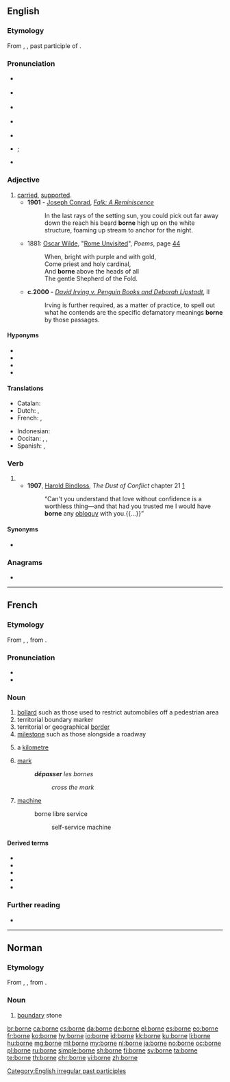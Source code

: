 {{also|Borne|borné}}
==English==

===Etymology===
From {{etyl|ang|en}} {{m|ang|boren}}, {{m|ang|ġeboren}}, past participle of {{m|ang|beran}}.

===Pronunciation===
* {{a|RP}} {{IPA|/bɔːn/|lang=en}}
* {{a|GenAm}} {{IPA|/bɔɹn/|lang=en}}
* {{a|rhotic|horse-hoarse}} {{IPA|/bo(ː)ɹn/|lang=en}}
* {{a|nonrhotic|horse-hoarse}} {{IPA|/boən/|lang=en}}
* {{audio|En-us-borne.ogg|Audio (US)|lang=en}}
* {{homophones|lang=en|born}} {{qualifier|accents with the {{w|horse–hoarse merger}}}}; {{l|en|bawn}} {{qualifier|[[non-rhotic]] accents with the horse–hoarse merger}}
* {{rhymes|ɔː(ɹ)n|lang=en}}

===Adjective===
{{en-adj|-}}

# [[carried]], [[supported]].
#* '''1901''' - [[w:Joseph Conrad|Joseph Conrad]], ''[[s:Falk|Falk: A Reminiscence]]''
#*: In the last rays of the setting sun, you could pick out far away down the reach his beard '''borne''' high up on the white structure, foaming up stream to anchor for the night.
#* 1881: [[w:Oscar Wilde|Oscar Wilde]], "[[s:Rome Unvisited|Rome Unvisited]]", ''Poems'', page [http://books.google.com/books?id=XlICAAAAQAAJ&pg=PA44&dq=wilde+%22Rome+Unvisited%22&hl=en&ei=MwaGTImqA8L_lgeK-4AZ&sa=X&oi=book_result&ct=result&resnum=1&ved=0CCkQ6AEwAA#v=onepage&q&f=false 44]
#*: When, bright with purple and with gold, <br/>Come priest and holy cardinal, <br/>And '''borne''' above the heads of all <br/>The gentle Shepherd of the Fold.
#* '''c.2000''' - ''[[s:David Irving v. Penguin Books and Deborah Lipstadt|David Irving v. Penguin Books and Deborah Lipstadt]]'', II
#*: Irving is further required, as a matter of practice, to spell out what he contends are the specific defamatory meanings '''borne''' by those passages.

====Hyponyms====
* {{l|en|airborne}}
* {{l|en|bloodborne}}
* {{l|en|trainborne}}
* {{l|en|waterborne}}

====Translations====
{{trans-top|carried, supported}}
* Catalan: {{t|ca|cargat}}
* Dutch: {{t+|nl|gedragen}}, {{t+|nl|ondersteund}}
* French: {{t+|fr|porté}}, {{t+|fr|supporté}}
{{trans-mid}}
* Indonesian: {{t+|id|dibawa}}
* Occitan: {{t|oc|cargat}}, {{t|oc|portat}}, {{t|oc|suportat}}
* Spanish: {{t+|es|soportado}}, {{t+|es|aguantado}}
{{trans-bottom}}

===Verb===
{{head|en|past participle}}

# {{inflection of|bear||past|part|lang=en}}
#* '''1907''', [[w:Harold Edward Bindloss|Harold Bindloss]], ''The Dust of Conflict'' chapter 21&nbsp;[http://openlibrary.org/works/OL4429277W]
#*: “Can't you understand that love without confidence is a worthless thing—and that had you trusted me I would have '''borne''' any [[obloquy]] with you.{{...}}”

====Synonyms====
* {{l|en|endured}}

===Anagrams===
* {{l|en|boner}}

[[Category:English irregular past participles]]

----

==French==

===Etymology===
From {{inh|fr|LL.|bodina}}, {{m|la|butina}}, from {{der|fr|xtg}}.

===Pronunciation===
* {{IPA|/bɔʁn/|lang=fr}}
* {{audio|Fr-borne.ogg|audio|lang=fr}}

===Noun===
{{fr-noun|f}}

# [[bollard]] such as those used to restrict automobiles off a pedestrian area
# territorial boundary marker
# territorial or geographical [[border]]
# [[milestone]] such as those alongside a roadway
# {{lb|fr|slang}} a [[kilometre]]
# [[mark]]
#: '''''dépasser''' les bornes''
#:: ''cross the mark''
# [[machine]] 
#: borne libre service
#:: self-service machine 

====Derived terms====
* {{l|fr|borné}}
* {{l|fr|borner}}
* {{l|fr|borne-fontaine}}
* {{l|fr|borne-abreuvoir}}
* {{l|fr|radioborne}}

===Further reading===
* {{R:TLFi}}

----

==Norman==

===Etymology===
From {{inh|nrf|LL.|bodina}}, {{m|la|butina}}, from {{etyl|xtg|nrf}}.

===Noun===
{{nrf-noun|f}}

# {{lb|nrf|Jersey}} [[boundary]] stone

[[br:borne]]
[[ca:borne]]
[[cs:borne]]
[[da:borne]]
[[de:borne]]
[[el:borne]]
[[es:borne]]
[[eo:borne]]
[[fr:borne]]
[[ko:borne]]
[[hy:borne]]
[[io:borne]]
[[id:borne]]
[[kk:borne]]
[[ku:borne]]
[[li:borne]]
[[hu:borne]]
[[mg:borne]]
[[ml:borne]]
[[my:borne]]
[[nl:borne]]
[[ja:borne]]
[[no:borne]]
[[oc:borne]]
[[pl:borne]]
[[ru:borne]]
[[simple:borne]]
[[sh:borne]]
[[fi:borne]]
[[sv:borne]]
[[ta:borne]]
[[te:borne]]
[[th:borne]]
[[chr:borne]]
[[vi:borne]]
[[zh:borne]]